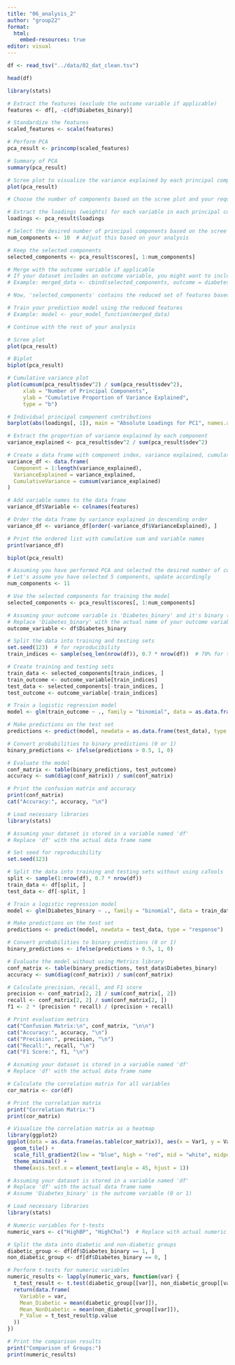 ```yaml
---
title: "06_analysis_2"
author: "group22"
format:
  html:
    embed-resources: true
editor: visual
---
```


```r
df <- read_tsv("../data/02_dat_clean.tsv")

head(df)
```

```r
library(stats)

# Extract the features (exclude the outcome variable if applicable)
features <- df[, -c(df$Diabetes_binary)]

# Standardize the features
scaled_features <- scale(features)

# Perform PCA
pca_result <- princomp(scaled_features)

# Summary of PCA
summary(pca_result)

# Scree plot to visualize the variance explained by each principal component
plot(pca_result)

# Choose the number of components based on the scree plot and your requirements

# Extract the loadings (weights) for each variable in each principal component
loadings <- pca_result$loadings

# Select the desired number of principal components based on the scree plot
num_components <- 10  # Adjust this based on your analysis

# Keep the selected components
selected_components <- pca_result$scores[, 1:num_components]

# Merge with the outcome variable if applicable
# If your dataset includes an outcome variable, you might want to include it in the final dataset
# Example: merged_data <- cbind(selected_components, outcome = diabetes_data$outcome)

# Now, 'selected_components' contains the reduced set of features based on PCA

# Train your prediction model using the reduced features
# Example: model <- your_model_function(merged_data)

# Continue with the rest of your analysis
```

```r
# Scree plot
plot(pca_result)
```

```r
# Biplot
biplot(pca_result)
```

```r
# Cumulative variance plot
plot(cumsum(pca_result$sdev^2) / sum(pca_result$sdev^2), 
     xlab = "Number of Principal Components",
     ylab = "Cumulative Proportion of Variance Explained",
     type = "b")
```

```r
# Individual principal component contributions
barplot(abs(loadings[, 1]), main = "Absolute Loadings for PC1", names.arg = colnames(features))
```

```r
# Extract the proportion of variance explained by each component
variance_explained <- pca_result$sdev^2 / sum(pca_result$sdev^2)

# Create a data frame with component index, variance explained, cumulative sum, and variable names
variance_df <- data.frame(
  Component = 1:length(variance_explained),
  VarianceExplained = variance_explained,
  CumulativeVariance = cumsum(variance_explained)
)

# Add variable names to the data frame
variance_df$Variable <- colnames(features)

# Order the data frame by variance explained in descending order
variance_df <- variance_df[order(-variance_df$VarianceExplained), ]

# Print the ordered list with cumulative sum and variable names
print(variance_df)
```

```r
biplot(pca_result)
```

```r
# Assuming you have performed PCA and selected the desired number of components
# Let's assume you have selected 5 components, update accordingly
num_components <- 11

# Use the selected components for training the model
selected_components <- pca_result$scores[, 1:num_components]

# Assuming your outcome variable is 'Diabetes_binary' and it's binary (0 or 1)
# Replace 'Diabetes_binary' with the actual name of your outcome variable
outcome_variable <- df$Diabetes_binary

# Split the data into training and testing sets
set.seed(123)  # for reproducibility
train_indices <- sample(seq_len(nrow(df)), 0.7 * nrow(df))  # 70% for training

# Create training and testing sets
train_data <- selected_components[train_indices, ]
train_outcome <- outcome_variable[train_indices]
test_data <- selected_components[-train_indices, ]
test_outcome <- outcome_variable[-train_indices]

# Train a logistic regression model
model <- glm(train_outcome ~ ., family = "binomial", data = as.data.frame(cbind(train_outcome, train_data)))

# Make predictions on the test set
predictions <- predict(model, newdata = as.data.frame(test_data), type = "response")

# Convert probabilities to binary predictions (0 or 1)
binary_predictions <- ifelse(predictions > 0.5, 1, 0)

# Evaluate the model
conf_matrix <- table(binary_predictions, test_outcome)
accuracy <- sum(diag(conf_matrix)) / sum(conf_matrix)

# Print the confusion matrix and accuracy
print(conf_matrix)
cat("Accuracy:", accuracy, "\n")
```

```r
# Load necessary libraries
library(stats)

# Assuming your dataset is stored in a variable named 'df'
# Replace 'df' with the actual data frame name

# Set seed for reproducibility
set.seed(123)

# Split the data into training and testing sets without using caTools
split <- sample(1:nrow(df), 0.7 * nrow(df))
train_data <- df[split, ]
test_data <- df[-split, ]

# Train a logistic regression model
model <- glm(Diabetes_binary ~ ., family = "binomial", data = train_data)

# Make predictions on the test set
predictions <- predict(model, newdata = test_data, type = "response")

# Convert probabilities to binary predictions (0 or 1)
binary_predictions <- ifelse(predictions > 0.5, 1, 0)

# Evaluate the model without using Metrics library
conf_matrix <- table(binary_predictions, test_data$Diabetes_binary)
accuracy <- sum(diag(conf_matrix)) / sum(conf_matrix)

# Calculate precision, recall, and F1 score
precision <- conf_matrix[2, 2] / sum(conf_matrix[, 2])
recall <- conf_matrix[2, 2] / sum(conf_matrix[2, ])
f1 <- 2 * (precision * recall) / (precision + recall)

# Print evaluation metrics
cat("Confusion Matrix:\n", conf_matrix, "\n\n")
cat("Accuracy:", accuracy, "\n")
cat("Precision:", precision, "\n")
cat("Recall:", recall, "\n")
cat("F1 Score:", f1, "\n")
```

```r
# Assuming your dataset is stored in a variable named 'df'
# Replace 'df' with the actual data frame name

# Calculate the correlation matrix for all variables
cor_matrix <- cor(df)

# Print the correlation matrix
print("Correlation Matrix:")
print(cor_matrix)

# Visualize the correlation matrix as a heatmap
library(ggplot2)
ggplot(data = as.data.frame(as.table(cor_matrix)), aes(x = Var1, y = Var2, fill = Freq)) +
  geom_tile() +
  scale_fill_gradient2(low = "blue", high = "red", mid = "white", midpoint = 0, limit = c(-1, 1), space = "Lab", name = "Correlation") +
  theme_minimal() +
  theme(axis.text.x = element_text(angle = 45, hjust = 1))
```

```r
# Assuming your dataset is stored in a variable named 'df'
# Replace 'df' with the actual data frame name
# Assume 'Diabetes_binary' is the outcome variable (0 or 1)

# Load necessary libraries
library(stats)

# Numeric variables for t-tests
numeric_vars <- c("HighBP", "HighChol")  # Replace with actual numeric variables

# Split the data into diabetic and non-diabetic groups
diabetic_group <- df[df$Diabetes_binary == 1, ]
non_diabetic_group <- df[df$Diabetes_binary == 0, ]

# Perform t-tests for numeric variables
numeric_results <- lapply(numeric_vars, function(var) {
  t_test_result <- t.test(diabetic_group[[var]], non_diabetic_group[[var]])
  return(data.frame(
    Variable = var,
    Mean_Diabetic = mean(diabetic_group[[var]]),
    Mean_NonDiabetic = mean(non_diabetic_group[[var]]),
    P_Value = t_test_result$p.value
  ))
})

# Print the comparison results
print("Comparison of Groups:")
print(numeric_results)

```
